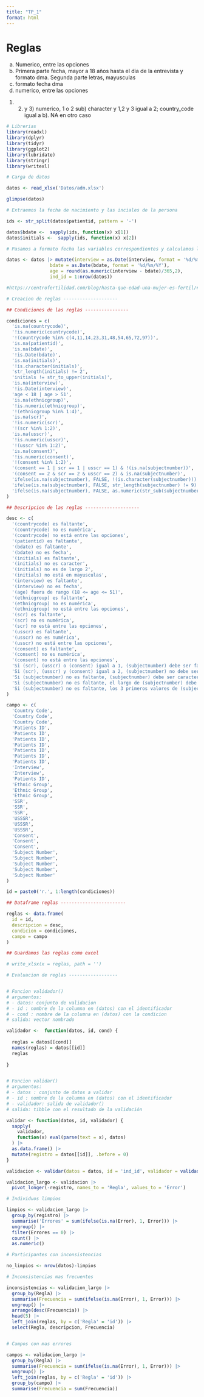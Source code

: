 ```yaml
---
title: "TP_1"
format: html
---
```


# Reglas

a) Numerico, entre las opciones
b) Primera parte fecha, mayor a 18 años hasta el dia de la entrevista y formato dma. Segunda parte letras, mayusculas
c) formato fecha dma
d) numerico, entre las opciones
1) 2) y 3) numerico, 1 o 2
sub) character y 1,2 y 3 igual a 2; country_code igual a b). NA en otro caso

```r
# Librerias
library(readxl)
library(dplyr)
library(tidyr)
library(ggplot2)
library(lubridate)
library(stringr)
library(writexl)
```



```r
# Carga de datos

datos <- read_xlsx('Datos/adm.xlsx')

glimpse(datos)

# Extraemos la fecha de nacimiento y las inciales de la persona

ids <- str_split(datos$patientid, pattern = '-')

datos$bdate <-  sapply(ids, function(x) x[1])
datos$initials <-  sapply(ids, function(x) x[2])

# Pasamos a formato fecha las variables correspondientes y calculamos la edad antes de la entrevista

datos <- datos |> mutate(interview = as.Date(interview, format = '%d/%m/%Y'),
                bdate = as.Date(bdate, format = '%d/%m/%Y'),
                age = round(as.numeric(interview - bdate)/365,2),
                ind_id = 1:nrow(datos))

```


```r

#https://centrofertilidad.com/blog/hasta-que-edad-una-mujer-es-fertil/#elementor-toc__heading-anchor-0

# Creacion de reglas --------------------

## Condiciones de las reglas ----------------

condiciones = c(
  'is.na(countrycode)',
  '!is.numeric(countrycode)',
  '!(countrycode %in% c(4,11,14,23,31,48,54,65,72,97))',
  'is.na(patientid)',
  'is.na(bdate)',
  '!is.Date(bdate)',
  'is.na(initials)',
  '!is.character(initials)',
  'str_length(initials) != 2',
  'initials != str_to_upper(initials)',
  'is.na(interview)',
  '!is.Date(interview)',
  'age < 18 | age > 51',
  'is.na(ethnicgroup)',
  '!is.numeric(ethnicgroup)',
  '!(ethnicgroup %in% 1:4)',
  'is.na(scr)',
  '!is.numeric(scr)',
  '!(scr %in% 1:2)',
  'is.na(usscr)',
  '!is.numeric(usscr)',
  '!(usscr %in% 1:2)',
  'is.na(consent)',
  '!is.numeric(consent)',
  '!(consent %in% 1:2)',
  '(consent == 1 | scr == 1 | usscr == 1) & !(is.na(subjectnumber))',
  '(consent == 2 & scr == 2 & usscr == 2) & is.na(subjectnumber)',
  'ifelse(is.na(subjectnumber), FALSE, !(is.character(subjectnumber)))',
  'ifelse(is.na(subjectnumber), FALSE, str_length(subjectnumber) != 9)',
  'ifelse(is.na(subjectnumber), FALSE, as.numeric(str_sub(subjectnumber, end = 3)) != countrycode)'
)

## Descripcion de las reglas --------------------

desc <- c(
  '(countrycode) es faltante',
  '(countrycode) no es numérica',
  '(countrycode) no está entre las opciones',
  '(patientid) es faltante',
  '(bdate) es faltante',
  '(bdate) no es fecha',
  '(initials) es faltante',
  '(initials) no es caracter',
  '(initials) no es de largo 2',
  '(initials) no está en mayusculas',
  '(interview) es faltante',
  '(interview) no es fecha',
  '(age) fuera de rango (18 <= age <= 51)',
  '(ethnicgroup) es faltante',
  '(ethnicgroup) no es numérica',
  '(ethnicgroup) no está entre las opciones',
  '(scr) es faltante',
  '(scr) no es numérica',
  '(scr) no está entre las opciones',
  '(usscr) es faltante',
  '(usscr) no es numérica',
  '(usscr) no está entre las opciones',
  '(consent) es faltante',
  '(consent) no es numérica',
  '(consent) no está entre las opciones',
  'Si (scr), (usscr) o (consent) igual a 1, (subjectnumber) debe ser faltante',
  'Si (scr), (usscr) y (consent) igual a 2, (subjectnumber) no debe ser faltante',
  'Si (subjectnumber) no es faltante, (subjectnumber) debe ser caracter',
  'Si (subjectnumber) no es faltante, el largo de (subjectnumber) debe ser igual a 9',
  'Si (subjectnumber) no es faltante, los 3 primeros valores de (subjectnumber) deben coincidir con (countrycode)'
)

campo <- c(
  'Country Code',
  'Country Code',
  'Country Code',
  'Patients ID',
  'Patients ID',
  'Patients ID',
  'Patients ID',
  'Patients ID',
  'Patients ID',
  'Patients ID',
  'Interview',
  'Interview',
  'Patients ID',
  'Ethnic Group',
  'Ethnic Group',
  'Ethnic Group',
  'SSR',
  'SSR',
  'SSR',
  'USSSR',
  'USSSR',
  'USSSR',
  'Consent',
  'Consent',
  'Consent',
  'Subject Number',
  'Subject Number',
  'Subject Number',
  'Subject Number',
  'Subject Number'
)

id = paste0('r.', 1:length(condiciones))

## Dataframe reglas ------------------------

reglas <- data.frame(
  id = id,
  descripcion = desc,
  condicion = condiciones,
  campo = campo
)

## Guardamos las reglas como excel

# write_xlsx(x = reglas, path = '')
```



```r
# Evaluacion de reglas ------------------


# Funcion validador()
# argumentos:
# - datos: conjunto de validacion
# - id : nombre de la columna en (datos) con el identificador
# - cond : nombre de la columna en (datos) con la condicion
# salida: vector nombrado

validador <-  function(datos, id, cond) {
  
  reglas = datos[[cond]]
  names(reglas) = datos[[id]]
  reglas
  
}


# Funcion validar()
# argumentos:
# - datos : conjunto de datos a validar
# - id : nombre de la columna en (datos) con el identificador
# - validador: salida de validador()
# salida: tibble con el resultado de la validación

validar <- function(datos, id, validador) {
  sapply(
    validador,
    function(x) eval(parse(text = x), datos)
  ) |>
  as.data.frame() |>
  mutate(registro = datos[[id]], .before = 0)
}

```


```r

validacion <- validar(datos = datos, id = 'ind_id', validador = validador(datos = reglas, id = 'id', 'condicion'))

validacion_largo <- validacion |>
  pivot_longer(-registro, names_to = 'Regla', values_to = 'Error')
```

```r

# Individuos limpios

limpios <- validacion_largo |> 
  group_by(registro) |> 
  summarise('Errores' = sum(ifelse(is.na(Error), 1, Error))) |> 
  ungroup() |> 
  filter(Errores == 0) |> 
  count() |> 
  as.numeric()

# Participantes con inconsistencias

no_limpios <- nrow(datos)-limpios

# Inconsistencias mas frecuentes

inconsistencias <- validacion_largo |> 
  group_by(Regla) |> 
  summarise(Frecuencia = sum(ifelse(is.na(Error), 1, Error))) |> 
  ungroup() |> 
  arrange(desc(Frecuencia)) |> 
  head(5) |> 
  left_join(reglas, by = c('Regla' = 'id')) |> 
  select(Regla, descripcion, Frecuencia)


# Campos con mas errores

campos <- validacion_largo |> 
  group_by(Regla) |> 
  summarise(Frecuencia = sum(ifelse(is.na(Error), 1, Error))) |> 
  ungroup() |> 
  left_join(reglas, by = c('Regla' = 'id')) |> 
  group_by(campo) |> 
  summarise(Frecuencia = sum(Frecuencia))

```


